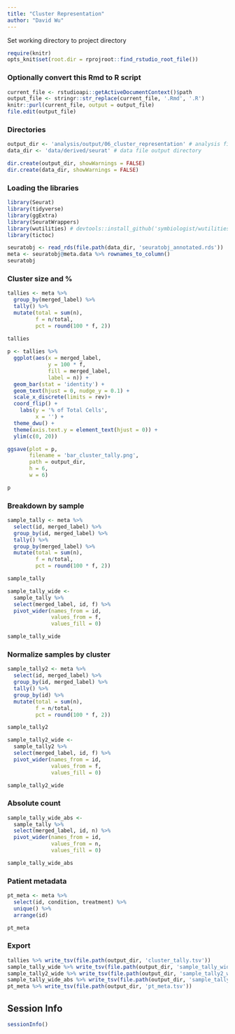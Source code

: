 ```yaml
---
title: "Cluster Representation"
author: "David Wu"
---
```


Set working directory to project directory
```r
require(knitr)
opts_knit$set(root.dir = rprojroot::find_rstudio_root_file())
```

### Optionally convert this Rmd to R script 
```r
current_file <- rstudioapi::getActiveDocumentContext()$path
output_file <- stringr::str_replace(current_file, '.Rmd', '.R')
knitr::purl(current_file, output = output_file)
file.edit(output_file)
```

### Directories
```r
output_dir <- 'analysis/output/06_cluster_representation' # analysis file output directory
data_dir <- 'data/derived/seurat' # data file output directory

dir.create(output_dir, showWarnings = FALSE)
dir.create(data_dir, showWarnings = FALSE)
```

### Loading the libraries
```r
library(Seurat) 
library(tidyverse)
library(ggExtra)
library(SeuratWrappers)
library(wutilities) # devtools::install_github('symbiologist/wutilities')
library(tictoc)
```

```r
seuratobj <- read_rds(file.path(data_dir, 'seuratobj_annotated.rds'))
meta <- seuratobj@meta.data %>% rownames_to_column()
seuratobj
```
### Cluster size and % 
```r
tallies <- meta %>% 
  group_by(merged_label) %>% 
  tally() %>% 
  mutate(total = sum(n),
         f = n/total,
         pct = round(100 * f, 2))
  
tallies
```
```r
p <- tallies %>% 
  ggplot(aes(x = merged_label,
             y = 100 * f,
             fill = merged_label,
             label = n)) +
  geom_bar(stat = 'identity') +
  geom_text(hjust = 0, nudge_y = 0.1) +
  scale_x_discrete(limits = rev)+ 
  coord_flip() +
    labs(y = '% of Total Cells',
         x = '') +
  theme_dwu() +
  theme(axis.text.y = element_text(hjust = 0)) +
  ylim(c(0, 20))

ggsave(plot = p,
       filename = 'bar_cluster_tally.png',
       path = output_dir,
       h = 6,
       w = 6)

p
```

### Breakdown by sample
```r
sample_tally <- meta %>% 
  select(id, merged_label) %>% 
  group_by(id, merged_label) %>% 
  tally() %>% 
  group_by(merged_label) %>% 
  mutate(total = sum(n),
         f = n/total,
         pct = round(100 * f, 2))

sample_tally
```
```r
sample_tally_wide <- 
  sample_tally %>% 
  select(merged_label, id, f) %>% 
  pivot_wider(names_from = id,
              values_from = f,
              values_fill = 0)

sample_tally_wide
```
### Normalize samples by cluster
```r
sample_tally2 <- meta %>% 
  select(id, merged_label) %>% 
  group_by(id, merged_label) %>% 
  tally() %>% 
  group_by(id) %>% 
  mutate(total = sum(n),
         f = n/total,
         pct = round(100 * f, 2))

sample_tally2
```
```r
sample_tally2_wide <- 
  sample_tally2 %>% 
  select(merged_label, id, f) %>% 
  pivot_wider(names_from = id,
              values_from = f,
              values_fill = 0)

sample_tally2_wide
```

### Absolute count
```r
sample_tally_wide_abs <- 
  sample_tally %>% 
  select(merged_label, id, n) %>% 
  pivot_wider(names_from = id,
              values_from = n,
              values_fill = 0)

sample_tally_wide_abs
```
### Patient metadata
```r
pt_meta <- meta %>% 
  select(id, condition, treatment) %>% 
  unique() %>% 
  arrange(id) 

pt_meta
```



### Export
```r
tallies %>% write_tsv(file.path(output_dir, 'cluster_tally.tsv'))
sample_tally_wide %>% write_tsv(file.path(output_dir, 'sample_tally_wide.tsv'))
sample_tally2_wide %>% write_tsv(file.path(output_dir, 'sample_tally2_wide.tsv'))
sample_tally_wide_abs %>% write_tsv(file.path(output_dir, 'sample_tally_wide_abs.tsv'))
pt_meta %>% write_tsv(file.path(output_dir, 'pt_meta.tsv'))

```


## Session Info
```r
sessionInfo()
```



